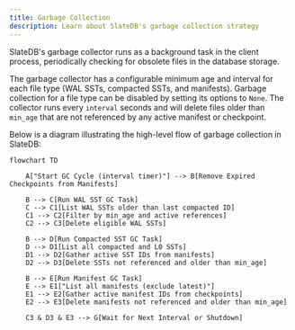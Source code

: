 ```yaml
---
title: Garbage Collection
description: Learn about SlateDB's garbage collection strategy
---
```


SlateDB's garbage collector runs as a background task in the client process, periodically checking for obsolete files in the database storage.

The garbage collector has a configurable minimum age and interval for each file type (WAL SSTs, compacted SSTs, and manifests). Garbage collection for a file type can be disabled by setting its options to `None`. The collector runs every `interval` seconds and will delete files older than `min_age` that are not referenced by any active manifest or checkpoint.

Below is a diagram illustrating the high-level flow of garbage collection in SlateDB:

```mermaid
flowchart TD

    A["Start GC Cycle (interval timer)"] --> B[Remove Expired Checkpoints from Manifests]

    B --> C[Run WAL SST GC Task]
    C --> C1[List WAL SSTs older than last compacted ID]
    C1 --> C2[Filter by min_age and active references]
    C2 --> C3[Delete eligible WAL SSTs]

    B --> D[Run Compacted SST GC Task]
    D --> D1[List all compacted and L0 SSTs]
    D1 --> D2[Gather active SST IDs from manifests]
    D2 --> D3[Delete SSTs not referenced and older than min_age]

    B --> E[Run Manifest GC Task]
    E --> E1["List all manifests (exclude latest)"]
    E1 --> E2[Gather active manifest IDs from checkpoints]
    E2 --> E3[Delete manifests not referenced and older than min_age]

    C3 & D3 & E3 --> G[Wait for Next Interval or Shutdown]
```
